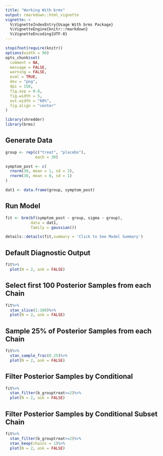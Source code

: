 ```yaml
---
title: "Working With brms"
output: rmarkdown::html_vignette
vignette: >
  %\VignetteIndexEntry{Usage With brms Package}
  %\VignetteEngine{knitr::rmarkdown}
  %\VignetteEncoding{UTF-8}
---
```


```r
stopifnot(require(knitr))
options(width = 90)
opts_chunk$set(
  comment = NA,
  message = FALSE,
  warning = FALSE,
  eval = TRUE,
  dev = "png",
  dpi = 150,
  fig.asp = 0.8,
  fig.width = 5,
  out.width = "60%",
  fig.align = "center"
)
```

```r
library(shredder)
library(brms)
```

## Generate Data

```r
group <- rep(c("treat", "placebo"), 
             each = 30)

symptom_post <- c(
  rnorm(30, mean = 1, sd = 2), 
  rnorm(30, mean = 0, sd = 1)
)

dat1 <- data.frame(group, symptom_post)
```

## Run Model

```r
fit <- brm(bf(symptom_post ~ group, sigma ~ group), 
           data = dat1, 
           family = gaussian())
```

```r
details::details(fit,summary = 'Click to See Model Summary')
```

## Default Diagnostic Output

```r
fit%>%
  plot(N = 2, ask = FALSE)
```

## Select first 100 Posterior Samples from each Chain

```r
fit%>%
  stan_slice(1:100)%>%
  plot(N = 2, ask = FALSE)
```

## Sample 25% of Posterior Samples from each Chain

```r
fit%>%
  stan_sample_frac(0.25)%>%
  plot(N = 2, ask = FALSE)
```

## Filter Posterior Samples by Conditional

```r
fit%>%
  stan_filter(b_grouptreat>=2)%>%
  plot(N = 2, ask = FALSE)
```

## Filter Posterior Samples by Conditional Subset Chain

```r
fit%>%
  stan_filter(b_grouptreat>=2)%>%
  stan_keep(chains = 1)%>%
  plot(N = 2, ask = FALSE)
```
